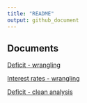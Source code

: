 ```yaml
---
title: "README"
output: github_document
---
```

## Documents
[Deficit - wrangling](deficit_gdp_wrangling.html)

[Interest rates - wrangling](ltint_wrangling.html)

[Deficit - clean analysis](deficit_clean.html)
